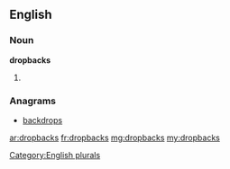 ==English==

===Noun===
'''dropbacks'''

# {{plural of|[[dropback]]}}

===Anagrams===
* [[backdrops#English|backdrops]]

[[Category:English plurals]]

[[ar:dropbacks]]
[[fr:dropbacks]]
[[mg:dropbacks]]
[[my:dropbacks]]